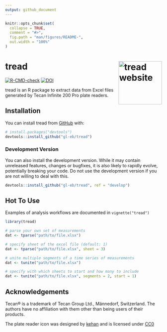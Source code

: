 ```yaml
---
output: github_document
---
```


<!-- README.md is generated from README.Rmd. Please edit that file -->

```r
knitr::opts_chunk$set(
  collapse = TRUE,
  comment = "#>",
  fig.path = "man/figures/README-",
  out.width = "100%"
)
```

# tread <a href="https://www.gl-eb.me/tread/"><img src="man/figures/logo.svg" align="right" height="139" alt="tread website" /></a>

<!-- badges: start -->
[![R-CMD-check](https://github.com/gl-eb/tread/actions/workflows/R-CMD-check.yaml/badge.svg)](https://github.com/gl-eb/tread/actions/workflows/R-CMD-check.yaml)
[![DOI](https://zenodo.org/badge/DOI/10.5281/zenodo.10200272.svg)](https://doi.org/10.5281/zenodo.10200272)
<!-- badges: end -->

tread is an R package to extract data from Excel files generated by Tecan Infinite 200 Pro plate readers.

## Installation

You can install tread from [GitHub](https://github.com/gl-eb/tread) with:

``` r
# install.packages("devtools")
devtools::install_github("gl-eb/tread")
```

### Development Version

You can also install the development version.
While it may contain unreleased features, changes or bugfixes, it is also likely to rapidly evolve, potentially breaking your code.
Do not use the development version if you are not willing to deal with this.

``` r
devtools::install_github("gl-eb/tread", ref = "develop")
```

## Hot To Use

Examples of analysis workflows are documented in `vignette("tread")`

```r
library(tread)
```

```r
# parse your own set of measurements
dat <- tparse("path/to/file.xlsx")

# specify sheet of the excel file (default: 1)
dat <- tparse("path/to/file.xlsx", sheet = 3)

# unite multiple segments of a time series of measurements
dat <- tunite("path/to/file.xlsx")

# specify with which sheets to start and how many to include
dat <- tunite("path/to/file.xlsx", segments = 2, start = 1)
```

## Acknowledgements

Tecan® is a trademark of Tecan Group Ltd., Männedorf, Switzerland.
The authors have no affiliation with them other than being users of their products.

The plate reader icon was designed by [kehan](https://github.com/kehantan) and is licensed under [CC0](https://creativecommons.org/publicdomain/zero/1.0/)
